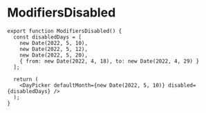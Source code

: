 
# ModifiersDisabled



<ModifiersDisabled />

```tsx
export function ModifiersDisabled() {
  const disabledDays = [
    new Date(2022, 5, 10),
    new Date(2022, 5, 12),
    new Date(2022, 5, 20),
    { from: new Date(2022, 4, 18), to: new Date(2022, 4, 29) }
  ];

  return (
    <DayPicker defaultMonth={new Date(2022, 5, 10)} disabled={disabledDays} />
  );
}
```
